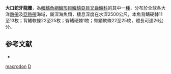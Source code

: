 {{Speciesbox
| name = 大口蛇牙龍鰧
| status = LC
| status_system = IUCN3.1
| genus = Kali
| species = macrodon
| authority = [[Norman|Norman]], 1929
| synonyms = *''Dolichodon macrodon''<br /><small>Norman, 1929</small>
*''Dysalotus macrodon''<br /><small>Smith, 1965</small>
*''Gargaropteron pterodactylops''<br /><small>Norman, 1929</small>
*''Hemicyclodon macrodon''<br /><small>Norman, 1929</small>
}}

'''大口蛇牙龍鰧'''，為[[輻鰭魚綱|輻鰭魚綱]][[鱸形目|鱸形目]][[鱷鱚亞目|鱷鱚亞目]][[叉齒鱚科|叉齒鱚科]]的其中一[[種|種]]，分布於全球各大洋[[熱帶|熱帶]]及[[亞熱帶|亞熱帶]]海域，屬深海魚類，棲息深度在水深2500公尺，本魚背鰭硬棘11至13枚；背鰭軟條22至25枚；臀鰭硬棘1枚；臀鰭軟條22至25枚，體長可達26公分。

==参考文献==
*{{FishBase_species|genus=Kali|species=macrodon|year=2011|month=12}}
{{Taxonbar|from=Q2691675}}

[[Category:蛇牙龍鰧屬|macrodon]]
[[Category:1929年描述的鱼类|D]]